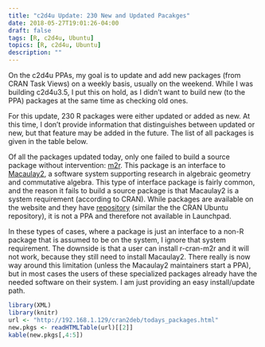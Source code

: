 ```yaml
---
title: "c2d4u Update: 230 New and Updated Pacakges"
date: 2018-05-27T19:01:26-04:00
draft: false
tags: [R, c2d4u, Ubuntu]
topics: [R, c2d4u, Ubuntu]
description: ""
---
```


On the c2d4u PPAs, my goal is to update and add new packages (from CRAN Task Views) on a weekly basis, usually on the weekend.  While I was building c2d4u3.5, I put this on hold, as I didn't want to build new (to the PPA) packages at the same time as checking old ones.

For this update, 230 R packages were either updated or added as new.  At this time, I don't provide information that distinguishes between updated or new, but that feature may be added in the future.  The list of all packages is given in the table below.

Of all the packages updated today, only one failed to build a source package without intervention: [m2r](https://cran.r-project.org/web/packages/m2r/index.html).  This package is an interface to [Macaulay2](http://www.math.uiuc.edu/Macaulay2/), a software system supporting research in algebraic geometry and commutative algebra.  This type of interface package is fairly common, and the reason it fails to build a source package is that Macaulay2 is a system requirement (according to CRAN).  While packages are available on the website and they have [repository](https://faculty.math.illinois.edu/Macaulay2/Repositories/Ubuntu/dists/) (similar the the CRAN Ubuntu repository), it is not a PPA and therefore not available in Launchpad.

In these types of cases, where a package is just an interface to a non-R package that is assumed to be on the system, I ignore that system requirement.  The downside is that a user can install r-cran-m2r and it will not work, because they still need to install Macaulay2.  There really is now way around this limitation (unless the Macaulay2 maintainers start a PPA), but in most cases the users of these specialized packages already have the needed software on their system.  I am just providing an easy install/update path.

```r
library(XML)
library(knitr)
url <- "http://192.168.1.129/cran2deb/todays_packages.html"
new.pkgs <- readHTMLTable(url)[[2]]
kable(new.pkgs[,4:5])
```




